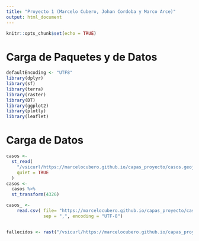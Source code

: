 ```yaml
---
title: "Proyecto 1 (Marcelo Cubero, Johan Cordoba y Marco Arce)"
output: html_document
---
```


```r
knitr::opts_chunk$set(echo = TRUE)
```

# Carga de Paquetes y de Datos

```r

defaultEncoding <- "UTF8"
library(dplyr)
library(sf)
library(terra)
library(raster)
library(DT)
library(ggplot2)
library(plotly)
library(leaflet)

```

# Carga de Datos
```r
casos <-
  st_read(
    "/vsicurl/https://marcelocubero.github.io/capas_proyecto/casos.geojson",
    quiet = TRUE
  )
casos <-
  casos %>%
  st_transform(4326)

casos_ <-
    read.csv( file= "https://marcelocubero.github.io/capas_proyecto/casos_.csv",
              sep = ",", encoding = "UTF-8") 


fallecidos <- rast("/vsicurl/https://marcelocubero.github.io/capas_proyecto/fallecidos.tif")
```

#
